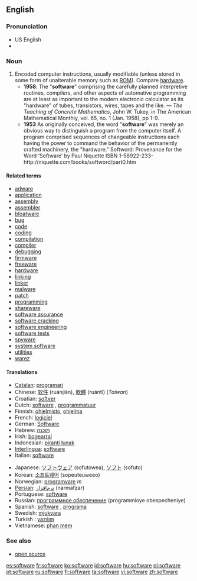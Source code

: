 ==English==

===Pronunciation===
* US English {{SAMPA|/sAftwEr\`/}}
* {{IPA|[ˈsɔft.wɛɻ]}}

===Noun===
{{en-noun|-}}

# Encoded computer instructions, usually modifiable (unless stored in some form of unalterable memory such as [[ROM]]).  Compare [[hardware]].
#* '''1958''': The "'''software'''" comprising the carefully planned interpretive routines, compilers, and other aspects of automative programming are at least as important to the modern electronic calculator as its "hardware" of tubes, transistors, wires, tapes and the like. &mdash; ''The Teaching of Concrete Mathematics'', John W. Tukey, in The American Mathematical Monthly, vol. 65, no. 1 (Jan. 1958), pp 1-9.
#* '''1953''' As originally conceived, the word "'''software'''" was merely an obvious way to distinguish a program from the computer itself. A program comprised sequences of changeable instructions each having the power to command the behavior of the permanently crafted machinery, the "hardware."  Softword: Provenance for the Word ‘Software’ by Paul Niquette ISBN 1-58922-233-http://niquette.com/books/softword/part0.htm

====Related terms====
*[[adware]]
*[[application]]
*[[assembly]]
*[[assembler]]
*[[bloatware]]
*[[bug]]
*[[code]]
*[[coding]]
*[[compilation]]
*[[compiler]]
*[[debugging]]
*[[firmware]]
*[[freeware]]
*[[hardware]]
*[[linking]]
*[[linker]]
*[[malware]]
*[[patch]]
*[[programming]]
*[[shareware]]
*[[software assurance]]
*[[software cracking]]
*[[software engineering]]
*[[software tests]]
*[[spyware]]
*[[system software]]
*[[utilities]]
*[[warez]]

====Translations====
{{top}}
*[[Catalan]]: [[programari]] {{m}}
*Chinese: [[软件]] (ruánjiàn), [[軟體]] (ruántǐ) (''Taiwan'')
*Croatian: [[softver]] {{m}}
*Dutch: [[software]] {{m}}, [[programmatuur]] {{m}}
*Finnish: [[ohjelmisto]], [[ohjelma]]
*French: [[logiciel]] {{m}}
*German: [[Software]] {{f}}
*Hebrew: [[תוכנה]] {{f}}
*Irish: [[bogearraí]] {{m}} {{p}}
*Indonesian: [[piranti lunak]]
*[[Interlingua]]: [[software]]
*Italian: [[software]] {{m}}
{{mid}}
*Japanese: [[ソフトウェア]] (sofutowea), [[ソフト]] (sofuto)
*Korean: [[소프트웨어]] (sopeuteuweeo)
*Norwegian: [[programvare]] ''m''
*[[Persian]]: [[نرم‌افزار]] (narmafzar)
*Portuguese: [[software]]
*Russian: [[программное обеспечение]] {{n}} (programmioye obespecheniye)
*Spanish: [[software]] {{m}}, [[programa]] {{m}}
*Swedish: [[mjukvara]]
*Turkish : [[yazılım]]
*Vietnamese: [[phan mem]]
{{bottom}}

===See also===
*[[open source]]
<!--
;Functions for software:
[[Accounting]], [[accounts payable]], [[accounts receivable]], [[CAD]], [[compiler]], [[digital photography]],  [[distributed processing]], [[e-mail]], [[games]], [[graphics]], [[groupware]], [[Instant messaging]],  [[interpreter]], [[music]], [[operating system]], [[payroll]], [[photography]], [[server]], [[telephony]], [[text editor]], [[trial balance]], [[web browser]], [[word processing]].
-->

[[es:software]]
[[fr:software]]
[[ko:software]]
[[id:software]]
[[hu:software]]
[[pl:software]]
[[pt:software]]
[[ru:software]]
[[fi:software]]
[[ta:software]]
[[vi:software]]
[[zh:software]]